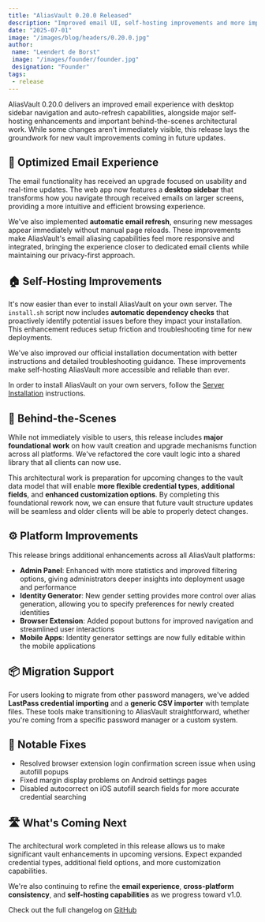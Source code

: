 ```yaml
---
title: "AliasVault 0.20.0 Released"
description: "Improved email UI, self-hosting improvements and more import options"
date: "2025-07-01"
image: "/images/blog/headers/0.20.0.jpg"
author:
 name: "Leendert de Borst"
 image: "/images/founder/founder.jpg"
 designation: "Founder"
tags:
 - release
---
```


AliasVault 0.20.0 delivers an improved email experience with desktop sidebar navigation and auto-refresh capabilities, alongside major self-hosting enhancements and important behind-the-scenes architectural work. While some changes aren't immediately visible, this release lays the groundwork for new vault improvements coming in future updates.

<ClickableImage
 src="/images/blog/releases/0.20.0.jpg"
 alt="AliasVault 0.20.0 Release"
 caption="Enhanced email management, new import methods and foundational improvements"
/>

## 📧 Optimized Email Experience

The email functionality has received an upgrade focused on usability and real-time updates. The web app now features a **desktop sidebar** that transforms how you navigate through received emails on larger screens, providing a more intuitive and efficient browsing experience.

We've also implemented **automatic email refresh**, ensuring new messages appear immediately without manual page reloads. These improvements make AliasVault's email aliasing capabilities feel more responsive and integrated, bringing the experience closer to dedicated email clients while maintaining our privacy-first approach.

## 🏠 Self-Hosting Improvements

It's now easier than ever to install AliasVault on your own server. The `install.sh` script now includes **automatic dependency checks** that proactively identify potential issues before they impact your installation. This enhancement reduces setup friction and troubleshooting time for new deployments.

We've also improved our official installation documentation with better instructions and detailed troubleshooting guidance. These improvements make self-hosting AliasVault more accessible and reliable than ever.

In order to install AliasVault on your own servers, follow the [Server Installation](https://docs.aliasvault.net/installation/install) instructions.

## 🔧 Behind-the-Scenes

While not immediately visible to users, this release includes **major foundational work** on how vault creation and upgrade mechanisms function across all platforms. We've refactored the core vault logic into a shared library that all clients can now use.

This architectural work is preparation for upcoming changes to the vault data model that will enable **more flexible credential types**, **additional fields**, and **enhanced customization options**. By completing this foundational rework now, we can ensure that future vault structure updates will be seamless and older clients will be able to properly detect changes.

## ⚙️ Platform Improvements

This release brings additional enhancements across all AliasVault platforms:

- **Admin Panel**: Enhanced with more statistics and improved filtering options, giving administrators deeper insights into deployment usage and performance
- **Identity Generator**: New gender setting provides more control over alias generation, allowing you to specify preferences for newly created identities
- **Browser Extension**: Added popout buttons for improved navigation and streamlined user interactions
- **Mobile Apps**: Identity generator settings are now fully editable within the mobile applications

## 📦 Migration Support

For users looking to migrate from other password managers, we've added **LastPass credential importing** and a **generic CSV importer** with template files. These tools make transitioning to AliasVault straightforward, whether you're coming from a specific password manager or a custom system.

## 🐞 Notable Fixes

- Resolved browser extension login confirmation screen issue when using autofill popups
- Fixed margin display problems on Android settings pages
- Disabled autocorrect on iOS autofill search fields for more accurate credential searching

## 🛣️ What's Coming Next

The architectural work completed in this release allows us to make significant vault enhancements in upcoming versions. Expect expanded credential types, additional field options, and more customization capabilities.

We're also continuing to refine the **email experience**, **cross-platform consistency**, and **self-hosting capabilities** as we progress toward v1.0.

Check out the full changelog on [GitHub](https://github.com/lanedirt/AliasVault/compare/0.19.0...0.20.0)

<GitHubRelease version="0.20.0" />